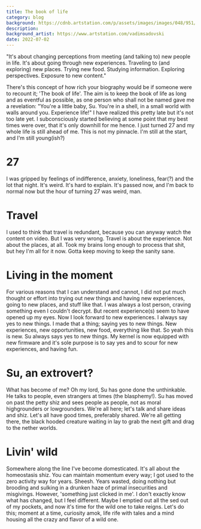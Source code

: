 ```yaml
---
title: The book of life
category: blog
background: https://cdnb.artstation.com/p/assets/images/images/048/951/605/4k/vadim-sadovski-gossamer-ring-ready-2.jpg
description:
background_artist: https://www.artstation.com/vadimsadovski
date: 2022-07-02
---
```


"It's about changing perceptions from meeting (and talking to) new people in life.
It's about going through new experiences.
Traveling to (and exploring) new places.
Trying new food.
Studying information.
Exploring perspectives.
Exposure to new content."

There's this concept of how rich your biography would be if someone were to recount it; 'The book of life'.
The aim is to keep the book of life as long and as eventful as possible, as one person who shall not be named gave me a revelation: "You're a little baby, Su. You're in a shell, in a small world with walls around you. Experience life!"
I have realized this pretty late but it's not too late yet. I subconsciously started believing at some point that my best times were over, that it's only downhill for me hence. I just turned 27 and my whole life is still ahead of me. This is not my pinnacle. I'm still at the start, and I'm still young(ish?)

# 27

I was gripped by feelings of indifference, anxiety, loneliness, fear(?) and the lot that night. It's weird. It's hard to explain. It's passed now, and I'm back to normal now but the hour of turning 27 was weird, man.

# Travel

I used to think that travel is redundant, because you can anyway watch the content on video. But I was very wrong. Travel is about the experience. Not about the places, at all. Took my brains long enough to process that shit, but hey I'm all for it now. Gotta keep moving to keep the sanity sane.

# Living in the moment

For various reasons that I can understand and cannot, I did not put much thought or effort into trying out new things and having new experiences, going to new places, and stuff like that. I was always a lost person, craving something even I couldn't decrypt. But recent experience(s) seem to have opened up my eyes. Now I look forward to new experiences. I always say yes to new things. I made that a thing; saying yes to new things. New experiences, new opportunities, new food, everything like that. So yeah this is new. Su always says yes to new things. My kernel is now equipped with new firmware and it's sole purpose is to say yes and to scour for new experiences, and having fun.

# Su, an extrovert?

What has become of me? Oh my lord, Su has gone done the unthinkable. He talks to people, even strangers at times (the blasphemy!). Su has moved on past the petty shiz and sees people as people, not as moral highgrounders or lowgrounders. We're all here; let's talk and share ideas and shiz. Let's all have good times, preferably shared. We're all getting there, the black hooded creature waiting in lay to grab the next gift and drag to the nether worlds.

# Livin' wild

Somewhere along the line I've become domesticated. It's all about the homeostasis shiz. You can maintain momentum every way; I got used to the zero activity way for years. Sheesh. Years wasted, doing nothing but brooding and sulking in a drunken haze of primal insecurities and misgivings. However, 'something just clicked in me'. I don't exactly know what has changed, but I feel different. Maybe I emptied out all the sed out of my pockets, and now it's time for the wild one to take reigns. Let's do this; moment at a time, curiosity amok, life rife with tales and a mind housing all the crazy and flavor of a wild one.
